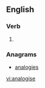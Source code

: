==English==

===Verb===
{{en-verb|analogis|ing}}

# {{alternative spelling of|analogize}}

===Anagrams===
* [[analogies#English|analogies]]

[[vi:analogise]]